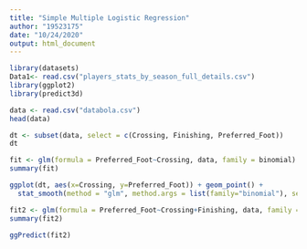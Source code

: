 ---
title: "Simple Multiple Logistic Regression"
author: "19523175"
date: "10/24/2020"
output: html_document
---

```{r}
library(datasets)
Data1<- read.csv("players_stats_by_season_full_details.csv")
library(ggplot2)
library(predict3d)
```

```{r}
data <- read.csv("databola.csv")
head(data)
```

```{r}
dt <- subset(data, select = c(Crossing, Finishing, Preferred_Foot))
dt
```

```{r}
fit <- glm(formula = Preferred_Foot~Crossing, data, family = binomial)
summary(fit)
```
```{r}
ggplot(dt, aes(x=Crossing, y=Preferred_Foot)) + geom_point() + 
  stat_smooth(method = "glm", method.args = list(family="binomial"), se = FALSE)
```

```{r}
fit2 <- glm(formula = Preferred_Foot~Crossing+Finishing, data, family = binomial)
summary(fit2)
```
```{r}
ggPredict(fit2)
```

